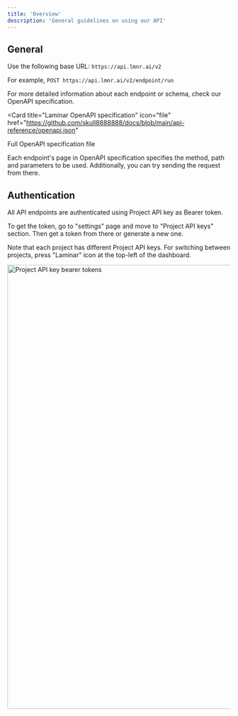 ```yaml
---
title: 'Overview'
description: 'General guidelines on using our API'
---
```


## General

Use the following base URL: `https://api.lmnr.ai/v2`

For example, `POST https://api.lmnr.ai/v2/endpoint/run`

For more detailed information about each endpoint or schema, check our OpenAPI specification.

<Card
  title="Laminar OpenAPI specification"
  icon="file"
  href="https://github.com/skull8888888/docs/blob/main/api-reference/openapi.json"
>
  Full OpenAPI specification file
</Card>

Each endpoint's page in OpenAPI specification specifies the method, path and parameters to be used. Additionally, you can try sending the request from there.

## Authentication

All API endpoints are authenticated using Project API key as Bearer token.

To get the token, go to "settings" page and move to "Project API keys" section. Then get a token from there or generate a new one.

Note that each project has different Project API keys. For switching between projects, press "Laminar" icon at the top-left of the dashboard.

<Frame caption="Press settings on the navbar and go to Project API Keys section">
<img width="1000" src="/images/api-reference/project-api-key.png" alt="Project API key bearer tokens" />
</Frame>
